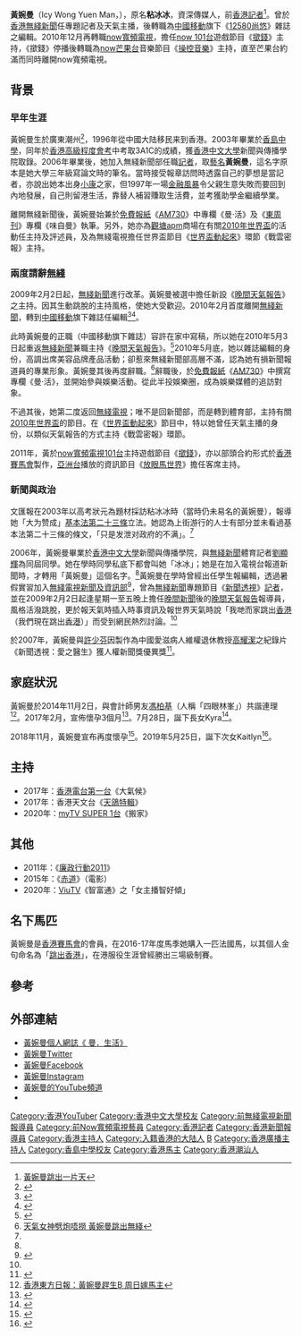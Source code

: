 {{主播資訊
| 主播頭銜     = 
| 主播姓名     = 黃婉曼
| 綽號         = Icy、冰冰
| 本名         = 粘冰冰
| 主播照片檔案 = 黃婉曼.jpg
| 主播照片圖說 = 參與[[DBC數碼電台|DBC數碼電台]]《[[2014年巴西世界盃_(遊戲)|2014年巴西世界盃]]》遊戲活動
| 主播照片尺寸 = 
| 主播出生年分 = 
| 主播出生日期 = {{birth date and age|1984|2|25}}<ref>{{cite web|title=天氣女神‧私密報告|url=https://books.mingpao.com/product/%E5%A4%A9%E6%B0%A3%E5%A5%B3%E7%A5%9E%E2%80%A7%E7%A7%81%E5%AF%86%E5%A0%B1%E5%91%8A/|website=''books.mingpao.com''|publisher=明報網上書店|accessdate=2017-07-26}}</ref><ref name="大胸性感煩惱多　黃婉曼：我有缺陷"/>
| 出生地       = {{CHN}}[[廣東省|廣東省]][[潮州市|潮州市]]
| 主播逝世日期 =
| 逝世地       =
| 主播年齡     =
| 國籍         = {{CNHK}}
| 籍貫         = 廣東潮州
| 最高學歷     = [[香港中文大學|香港中文大學]]新聞及傳播學士
| 婚姻狀況     = 已婚
| 配偶         = {{marriage|馮柏基|November 2, 2014}}
| 信仰宗教     =
| 官方網站     =  http://www.icyland.com
| 備註         =
}}

'''黃婉曼'''（Icy Wong Yuen Man，{{bd|1984年|2月25日|||catIdx=Huang黃婉曼}}），原名'''粘冰冰'''，資深傳媒人，前[[香港|香港]][[記者|記者]]<ref>[http://www.tvbchannel.com/zh-hk/wong-yuen-man-out-of-one-day.html 黃婉曼跳出一片天]</ref>。曾於[[香港|香港]][[無綫新聞|無綫新聞]]任專題記者及天氣主播，後轉職為[[中國移動|中國移動]]旗下《[[12580尚悠|12580尚悠]]》雜誌之編輯。2010年12月再轉職[[now寬頻電視|now寬頻電視]]，擔任[[now_101台|now 101台]]遊戲節目《[[撳錢|撳錢]]》主持，《撳錢》停播後轉職為[[now芒果台|now芒果台]]音樂節目《[[操控音樂|操控音樂]]》主持，直至芒果台約滿而同時離開now寬頻電視。

==背景==
{{multiple image
 | align = right
 | direction = vertical
 | width = 250
 | image1 = Icy Wong Yuen-Man 1.jpg
 | caption1 = [[觀塘|觀塘]][[apm_(香港)|apm]]「全城瞓身睇世盃」活動（2010年6月6日）
}}
===早年生涯===
黃婉曼生於廣東潮州<ref name="大胸性感煩惱多　黃婉曼：我有缺陷">{{cite news |url =http://hk.apple.nextmedia.com/me/art/20160506/19597748 |title =【ME!】大胸性感煩惱多　黃婉曼：我有缺陷|work =蘋果日報}}</ref>，1996年從中國大陆移民来到香港。2003年畢業於[[香島中學|香島中學]]，同年於[[香港高級程度會考|香港高級程度會考]]中考取3A1C的成績，獲[[香港中文大學|香港中文大學]]新聞與傳播學院取錄。2006年畢業後，她加入無綫新聞部任職[[記者|記者]]，取[[藝名|藝名]]'''黃婉曼'''，這名字原本是她大學三年級寫論文時的筆名。當時接受報章訪問時透露自己的夢想是當記者，亦說出她本出身[[小康|小康]]之家，但1997年一場[[金融風暴|金融風暴]]令父親生意失敗而要回到內地發展，自己則留港生活，靠替人補習賺取生活費，並考獲助學金繼續學業。

離開無綫新聞後，黃婉曼始兼於[[免費報紙|免費報紙]]《[[AM730|AM730]]》中專欄《曼·活》及《[[東周刊|東周刊]]》專欄《味自曼》執筆。另外，她亦為[[觀塘|觀塘]][[Apm_(香港)|apm]]商場在有關[[2010年世界盃|2010年世界盃]]的活動任主持及評述員，及為無綫電視擔任世界盃節目《[[世界盃動起來|世界盃動起來]]》環節《戰雲密報》主持。

===兩度請辭[[無綫新聞|無綫]]===
2009年2月2日起，[[無綫新聞|無綫新聞]]進行改革。黃婉曼被選中擔任新設《[[晚間天氣報告|晚間天氣報告]]》之主持。因其生動跳脫的主持風格，使她大受歡迎。2010年2月首度離開[[無綫新聞|無綫新聞]]，轉到[[中國移動|中國移動]]旗下雜誌任編輯<ref name="headline">{{cite news | url = http://www.hkheadline.com/dailynews/headline_news_detail_columnist.asp?id=71082&section_name=wtt&kw=0 | title = 頭條網 - 日報新聞 - 專欄 - 黃婉曼原名「粘冰冰」}}</ref><ref name="wenweipo">{{cite news | url = http://paper.wenweipo.com/2003/07/05/ED0307050009.htm | title = 文匯報2003-07-05本报特稿：弟弟罹难成学习动力}}</ref>。

此時黃婉曼的正職（中國移動旗下雜誌）容許在家中寫稿，所以她在2010年5月3日起重返[[無綫新聞|無綫新聞]]兼職主持《[[晚間天氣報告|晚間天氣報告]]》。<ref>{{cite news | url = http://hk.dv.nextmedia.com/template/dv_channel/index.php?fuseaction=dv15.player&mode=section&range=d&dv_iss=20100505&sort=promo&id=4104&iss_id=20100505&sec_id=4104&art_id=13997795&av_id=13997922 | title = 蘋果動新聞 - 20100505 - TVB晚間天氣女神白衣復出 }}</ref>2010年5月底，她以雜誌編輯的身份，高調出席美容品牌產品活動；卻惹來無綫新聞部高層不滿，認為她有損新聞報道員的專業形象。黃婉曼其後再度辭職。<ref>[http://hk.apple.nextmedia.com/realtime/art_main.php?iss_id=20100528&sec_id=10793096&art_id=14077369 天氣女神劈炮唔撈 黃婉曼跳出無綫]</ref>辭職後，於[[免費報紙|免費報紙]]《[[AM730|AM730]]》中撰寫專欄《曼‧活》，並開始參與娛樂活動。從此半投娛樂圈，成為娛樂媒體的追訪對象。

不過其後，她第二度返回[[無綫電視|無綫電視]]；唯不是回新聞部，而是轉到體育部，主持有關[[2010年世界盃|2010年世界盃]]的節目。在《[[世界盃動起來|世界盃動起來]]》節目中，特以她曾任天氣主播的身份，以類似天氣報告的方式主持《戰雲密報》環節。

2011年，黃於[[now寬頻電視|now寬頻電視]][[now_101台|101台]]主持遊戲節目《[[撳錢|撳錢]]》，亦以部頭合約形式於[[香港賽馬會|香港賽馬會]]製作，[[亞洲電視亞洲台|亞洲台]]播放的資訊節目《[[放眼馬世界|放眼馬世界]]》擔任客席主持。

===新聞與政治===
文匯報在2003年以高考狀元為題材採訪粘冰冰時（當時仍未易名的黃婉曼），報導她「大为赞成」[[香港特別行政區基本法第二十三條|基本法第二十三條]]立法。她認為上街游行的人士有部分並未看過基本法第二十三條的條文，「只是发泄对政府的不满」。<ref name="wenweipo" />

2006年，黃婉曼畢業於[[香港中文大學|香港中文大學]]新聞與傳播學院，與[[無綫新聞|無綫新聞]]體育記者[[劉顯輝|劉顯輝]]為同屆同學。她在學時同學私底下都會叫她「冰冰」；她是在加入電視台報道新聞時，才轉用「黃婉曼」這個名字。<ref name="headline" />黃婉曼在學時曾經出任學生報編輯，透過暑假實習加入[[電視廣播有限公司|無綫電視]][[無綫新聞|新聞及資訊部]]<ref name="appleactionews">{{cite news | url = http://www.appleactionews.com/site/index.php?fuseaction=Mobile.articleWddx&iss_id=20090211&sec_id=7018882&art_id=12192221&dis_type=text | title = 蘋果動新聞 - 20090211 - 新紥天氣之花 吸 70萬 Fans }}{{dead link|date=2018年5月 |bot=InternetArchiveBot |fix-attempted=yes }}</ref>，曾為[[無綫新聞|無綫新聞]]專題節目《[[新聞透視|新聞透視]]》[[記者|記者]]，並在2009年2月2日起逢星期一至五晚上擔任[[無綫電視晚間新聞|晚間新聞]]後的[[晚間天氣報告|晚間天氣報告]]報導員，風格活潑跳脫，更於報天氣時插入時事資訊及報世界天氣時說「我哋而家跳出[[香港|香港]]（我們現在跳出[[香港|香港]]）」而受到網民熱烈討論。<ref name="appleactionews" />

於2007年，黃婉曼與[[許少芬|許少芬]]因製作為中國愛滋病人維權退休教授[[高耀潔|高耀潔]]之紀錄片《新聞透視：愛之醫生》獲人權新聞獎優異獎<ref>{{cite web | url = http://www.hkja.org.hk/portal/Site.aspx?id=A1-692&lang=zh-TW | title = 第十二屆人權新聞報道獎得獎名單 － 香港記者協會 }}{{dead link|date=2018年5月 |bot=InternetArchiveBot |fix-attempted=yes }}</ref>。

==家庭狀況==
黃婉曼於2014年11月2日，與會計師男友[[馮柏基|馮柏基]]（人稱「四眼林峯」）共諧連理<ref>[http://orientaldaily.on.cc/cnt/entertainment/20141028/00282_030.html 香港東方日報：黃婉曼趕生B 周日嫁馬主]</ref>。2017年2月，宣佈懷孕3個月<ref>{{cite news|url=http://orientaldaily.on.cc/cnt/entertainment/20170220/00282_001.html|title=黃婉曼懷孕3個月 搬豪宅安胎|newspaper=東方日報|date=2017-02-20|accessdate=2018-02-21}}</ref>。7月28日，誕下長女Kyra<ref>{{cite news|url=https://eastweek.my-magazine.me/main/68795|title=恭喜晒！黃婉曼誕6磅多B女|newspaper=東周刊|date=2017-07-28|accessdate=2018-02-21}}</ref>。

2018年11月，黃婉曼宣布再度懷孕<ref>{{cite news|url=http://www.mybb.com.hk/90671/|title=【上年7月誕女】再度佗B：呢排大食咗好多|newspaper=MyBB|date=2018-11-25|accessdate=2020-06-01}}</ref>。2019年5月25日，誕下次女Kaitlyn<ref>{{cite news|url=https://topick.hket.com/article/2358815/%E9%BB%83%E5%A9%89%E6%9B%BC%E5%86%8D%E5%81%9A%E5%AA%BD%E5%AA%BD%E7%94%9F%E7%AC%AC%E4%BA%8C%E8%83%8E%E3%80%80%E5%89%96%E8%85%B9%E8%AA%957%E7%A3%85%E5%9B%A1%E5%9B%A1%EF%BC%9A%20%E5%A4%9A%E8%AC%9D%E5%A4%A7%E5%AE%B6%E7%9A%84%E7%A5%9D%E7%A6%8F|title=黃婉曼再做媽媽生第二胎　剖腹誕7磅囡囡： 多謝大家的祝福|newspaper=TOPick|date=2019-05-25|accessdate=2020-06-01}}</ref>。

==主持==
*2017年：[[香港電台第一台|香港電台第一台]]《大氣候》
*2017年：香港天文台《[http://www.youtube.com/watch?v=01hKLxDtkFA 天鴿特輯]》
*2020年：[[MyTV_SUPER_1台|myTV SUPER 1台]]《搬家》

==其他==
*2011年：《[[廉政行動2011|廉政行動2011]]》
*2015年：《[[赤道_(電影)|赤道]]》（電影）
*2020年：[[ViuTV|ViuTV]]《智富通》之「女主播智好傾」

== 名下馬匹 ==
黃婉曼是[[香港賽馬會|香港賽馬會]]的會員，在2016-17年度馬季她購入一匹法國馬，以其個人金句命名為「[[跳出香港|跳出香港]]」，在港服役生涯曾經勝出三場級制賽。

==參考==
{{reflist}}

==外部連結==
*[http://www.icyland.com 黃婉曼個人網誌《 曼．生活》]
*[http://twitter.com/icywongyuenman 黃婉曼Twitter]
*[https://www.facebook.com/icywong.page 黃婉曼Facebook]
*[http://instagram.com/icy.wong 黃婉曼Instagram]
*[https://www.youtube.com/channel/UCj-jj72X0ibmAUEdmcxygXg  黃婉曼的YouTube頻道]
*{{sinaweibo|icywongyuenman}}

{{DEFAULTSORT:Huang黃婉曼}}
[[Category:香港YouTuber|Category:香港YouTuber]]
[[Category:香港中文大學校友|Category:香港中文大學校友]]
[[Category:前無綫電視新聞報導員|Category:前無綫電視新聞報導員]]
[[Category:前Now寬頻電視藝員|Category:前Now寬頻電視藝員]]
[[Category:香港記者|Category:香港記者]]
[[Category:香港新聞報導員|Category:香港新聞報導員]]
[[Category:香港主持人|Category:香港主持人]]
[[Category:入籍香港的大陆人|Category:入籍香港的大陆人]]
[[Category:粘姓|B]]
[[Category:香港廣播主持人|Category:香港廣播主持人]]
[[Category:香島中學校友|Category:香島中學校友]]
[[Category:香港馬主|Category:香港馬主]]
[[Category:香港潮汕人|Category:香港潮汕人]]